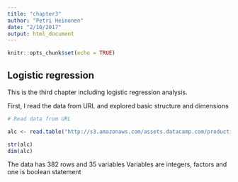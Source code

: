 ```yaml
---
title: "chapter3"
author: "Petri Heinonen"
date: "2/10/2017"
output: html_document
---
```


```r
knitr::opts_chunk$set(echo = TRUE)
```

## Logistic regression

This is the third chapter including logistic regression analysis.


First, I read the data from URL and explored basic structure and dimensions
```r
# Read data from URL

alc <- read.table("http://s3.amazonaws.com/assets.datacamp.com/production/course_2218/datasets/alc.txt", sep=",", header=TRUE)

str(alc)
dim(alc)

```
The data has 382 rows and 35 variables
Variables are integers, factors and one is boolean statement
